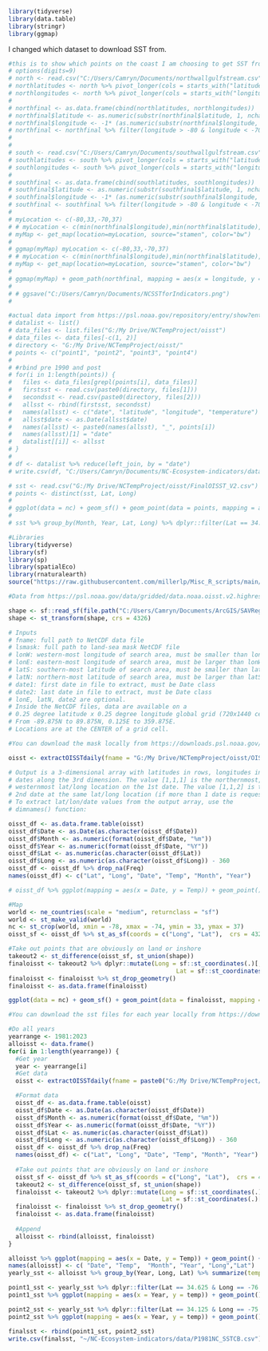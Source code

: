 ```r
library(tidyverse)
library(data.table)
library(stringr)
library(ggmap)
```

I changed which dataset to download SST from. 

```r
#this is to show which points on the coast I am choosing to get SST from
# options(digits=9)
# north <- read.csv("C:/Users/Camryn/Documents/northwallgulfstream.csv")
# northlatitudes <- north %>% pivot_longer(cols = starts_with("latitude"), values_to = "latitude") %>% dplyr::select(latitude)
# northlongitudes <- north %>% pivot_longer(cols = starts_with("longitude"), values_to = "longitude") %>% dplyr::select(longitude) 
# 
# northfinal <- as.data.frame(cbind(northlatitudes, northlongitudes))
# northfinal$latitude <- as.numeric(substr(northfinal$latitude, 1, nchar(northfinal$latitude)-1))
# northfinal$longitude <- -1* (as.numeric(substr(northfinal$longitude, 1, nchar(northfinal$longitude)-1)))
# northfinal <- northfinal %>% filter(longitude > -80 & longitude < -70) %>% filter(latitude > 33 & latitude < 37)
# 
# 
# south <- read.csv("C:/Users/Camryn/Documents/southwallgulfstream.csv")
# southlatitudes <- south %>% pivot_longer(cols = starts_with("latitude"), values_to = "latitude") %>% dplyr::select(latitude)
# southlongitudes <- south %>% pivot_longer(cols = starts_with("longitude"), values_to = "longitude") %>% dplyr::select(longitude) 
# 
# southfinal <- as.data.frame(cbind(southlatitudes, southlongitudes))
# southfinal$latitude <- as.numeric(substr(southfinal$latitude, 1, nchar(southfinal$latitude)-1))
# southfinal$longitude <- -1* (as.numeric(substr(southfinal$longitude, 1, nchar(southfinal$longitude)-1)))
# southfinal <- southfinal %>% filter(longitude > -80 & longitude < -70) %>% filter(latitude > 33 & latitude < 37)
# 
# myLocation <- c(-80,33,-70,37)
# # myLocation <- c(min(northfinal$longitude),min(northfinal$latitude),max(northfinal$longitude),max(northfinal$latitude))
# myMap <- get_map(location=myLocation, source="stamen", color="bw")
# 
# ggmap(myMap) myLocation <- c(-80,33,-70,37)
# # myLocation <- c(min(northfinal$longitude),min(northfinal$latitude),max(northfinal$longitude),max(northfinal$latitude))
# myMap <- get_map(location=myLocation, source="stamen", color="bw")
# 
# ggmap(myMap) + geom_path(northfinal, mapping = aes(x = longitude, y = latitude), color = "blue") + geom_path(southfinal, mapping = aes(x = longitude, y = latitude), color = "red")  + geom_text(label = "1", aes(y = 35.5, x =	-75.5)) + geom_text(label = "2", aes(y = 35.5, x =	-74.5)) + geom_text(label = "3", aes(y = 34.5, x =	-77)) + geom_text(label = "4", aes(y = 34.5, x =	-75)) + ggtitle("NC SST for Indicator Project")
# 
# # ggsave("C:/Users/Camryn/Documents/NCSSTforIndicators.png")
# 
```


```r
#actual data import from https://psl.noaa.gov/repository/entry/show?entryid=12159560-ab82-48a1-b3e4-88ace20475cd
# datalist <- list()
# data_files <- list.files("G:/My Drive/NCTempProject/oisst")
# data_files <- data_files[-c(1, 2)]
# directory <- "G:/My Drive/NCTempProject/oisst/"
# points <- c("point1", "point2", "point3", "point4")
# 
# #rbind pre 1990 and post
# for(i in 1:length(points)) {
#   files <- data_files[grepl(points[i], data_files)]
#   firstsst <- read.csv(paste0(directory, files[1]))
#   secondsst <- read.csv(paste0(directory, files[2]))
#   allsst <- rbind(firstsst, secondsst)
#   names(allsst) <- c("date", "latitude", "longitude", "temperature")
#   allsst$date <- as.Date(allsst$date)
#   names(allsst) <- paste0(names(allsst), "_", points[i])
#   names(allsst)[1] = "date"
#   datalist[[i]] <- allsst
# }
# 
# df <- datalist %>% reduce(left_join, by = "date")
# write.csv(df, "C:/Users/Camryn/Documents/NC-Ecosystem-indicators/data/P1981NC_SSTCB.csv")
```

```r
# sst <- read.csv("G:/My Drive/NCTempProject/oisst/FinalOISST_V2.csv")
# points <- distinct(sst, Lat, Long)
# 
# ggplot(data = nc) + geom_sf() + geom_point(data = points, mapping = aes(x = Long, y = Lat)) + labs(title = "SST Locations", x = "Longitude", y = "Latitude")
# 
# sst %>% group_by(Month, Year, Lat, Long) %>% dplyr::filter(Lat == 34.375 & Long == -76.375) %>% summarize(meantemp = mean(Temp, na.rm = TRUE)) %>% ggplot(mapping = aes(x = Month, y = meantemp)) + geom_point() + geom_line() + geom_smooth(method = "lm") 
```

```r
#Libraries
library(tidyverse)
library(sf)
library(sp)
library(spatialEco)
library(rnaturalearth)
source("https://raw.githubusercontent.com/millerlp/Misc_R_scripts/main/NOAA_OISST_ncdf4.R")

#Data from https://psl.noaa.gov/data/gridded/data.noaa.oisst.v2.highres.html 

shape <- sf::read_sf(file.path("C:/Users/Camryn/Documents/ArcGIS/SAVRegions.shp"))
shape <- st_transform(shape, crs = 4326)

# Inputs
# fname: full path to NetCDF data file
# lsmask: full path to land-sea mask NetCDF file
# lonW: western-most longitude of search area, must be smaller than lonE
# lonE: eastern-most longitude of search area, must be larger than lonW
# latS: southern-most latitude of search area, must be smaller than latN
# latN: northern-most latitude of search area, must be larger than latS
# date1: first date in file to extract, must be Date class
# date2: last date in file to extract, must be Date class
# lonE, latN, date2 are optional. 
# Inside the NetCDF files, data are available on a 
# 0.25 degree latitude x 0.25 degree longitude global grid (720x1440 cells)
# From -89.875N to 89.875N, 0.125E to 359.875E.
# Locations are at the CENTER of a grid cell. 

#You can download the mask locally from https://downloads.psl.noaa.gov/Datasets/noaa.oisst.v2.highres/

oisst <- extractOISSTdaily(fname = "G:/My Drive/NCTempProject/oisst/OISST_NCDF/sst.day.mean.1981.nc",lsmask = "G:/My Drive/NCTempProject/oisst/OISST_NCDF/lsmask.oisst.nc", lonW = 360-78.5, lonE = 360-75, latS = 34, latN = 37, date1 = as.Date("1981-01-01"), date2 = as.Date("1981-12-31"))

# Output is a 3-dimensional array with latitudes in rows, longitudes in columns, and
# dates along the 3rd dimension. The value [1,1,1] is the northernmost, 
# westernmost lat/long location on the 1st date. The value [1,1,2] is the
# 2nd date at the same lat/long location (if more than 1 date is requested).
# To extract lat/lon/date values from the output array, use the 
# dimnames() function:

oisst_df <- as.data.frame.table(oisst)
oisst_df$Date <- as.Date(as.character(oisst_df$Date))
oisst_df$Month <- as.numeric(format(oisst_df$Date, "%m"))
oisst_df$Year <- as.numeric(format(oisst_df$Date, "%Y"))
oisst_df$Lat <- as.numeric(as.character(oisst_df$Lat))
oisst_df$Long <- as.numeric(as.character(oisst_df$Long)) - 360
oisst_df <- oisst_df %>% drop_na(Freq)
names(oisst_df) <- c("Lat", "Long", "Date", "Temp", "Month", "Year")

# oisst_df %>% ggplot(mapping = aes(x = Date, y = Temp)) + geom_point() + geom_line() + facet_wrap(Lat~Long)

#Map
world <- ne_countries(scale = "medium", returnclass = "sf")
world <- st_make_valid(world)
nc <- st_crop(world, xmin = -78, xmax = -74, ymin = 33, ymax = 37)
oisst_sf <- oisst_df %>% st_as_sf(coords = c("Long", "Lat"),  crs = 4326)

#Take out points that are obviously on land or inshore
takeout2 <- st_difference(oisst_sf, st_union(shape))
finaloisst <- takeout2 %>% dplyr::mutate(Long = sf::st_coordinates(.)[,1],
                                               Lat = sf::st_coordinates(.)[,2])
finaloisst <- finaloisst %>% st_drop_geometry()
finaloisst <- as.data.frame(finaloisst) 

ggplot(data = nc) + geom_sf() + geom_point(data = finaloisst, mapping = aes(x = Long, y = Lat, color = Temp)) + labs(title = "SST Locations", x = "Longitude", y = "Latitude")

#You can download the sst files for each year locally from https://downloads.psl.noaa.gov/Datasets/noaa.oisst.v2.highres/

#Do all years 
yearrange <- 1981:2023
alloisst <- data.frame()
for(i in 1:length(yearrange)) {
  #Get year
  year <- yearrange[i]
  #Get data
  oisst <- extractOISSTdaily(fname = paste0("G:/My Drive/NCTempProject/oisst/OISST_NCDF/sst.day.mean.", year,".nc"),lsmask = "G:/My Drive/NCTempProject/oisst/OISST_NCDF/lsmask.oisst.nc", lonW = 360-78, lonE = 360-75, latS = 34, latN = 37, date1 = as.Date(paste0(year, "-01-01")), date2 = as.Date(paste0(year, "-12-31")))

  #Format data
  oisst_df <- as.data.frame.table(oisst)
  oisst_df$Date <- as.Date(as.character(oisst_df$Date))
  oisst_df$Month <- as.numeric(format(oisst_df$Date, "%m"))
  oisst_df$Year <- as.numeric(format(oisst_df$Date, "%Y"))
  oisst_df$Lat <- as.numeric(as.character(oisst_df$Lat))
  oisst_df$Long <- as.numeric(as.character(oisst_df$Long)) - 360
  oisst_df <- oisst_df %>% drop_na(Freq)
  names(oisst_df) <- c("Lat", "Long", "Date", "Temp", "Month", "Year")
  
  #Take out points that are obviously on land or inshore
  oisst_sf <- oisst_df %>% st_as_sf(coords = c("Long", "Lat"),  crs = 4326)
  takeout2 <- st_difference(oisst_sf, st_union(shape))
  finaloisst <- takeout2 %>% dplyr::mutate(Long = sf::st_coordinates(.)[,1],
                                           Lat = sf::st_coordinates(.)[,2])
  finaloisst <- finaloisst %>% st_drop_geometry()
  finaloisst <- as.data.frame(finaloisst) 
  
  #Append
  alloisst <- rbind(alloisst, finaloisst)
}

alloisst %>% ggplot(mapping = aes(x = Date, y = Temp)) + geom_point() + geom_line() 
names(alloisst) <- c( "Date", "Temp",  "Month", "Year", "Long","Lat")
yearly_sst <- alloisst %>% group_by(Year, Long, Lat) %>% summarize(temp = mean(Temp, na.rm = TRUE))

point1_sst <- yearly_sst %>% dplyr::filter(Lat == 34.625 & Long == -76.125)
point1_sst %>% ggplot(mapping = aes(x = Year, y = temp)) + geom_point() + geom_line() 

point2_sst <- yearly_sst %>% dplyr::filter(Lat == 34.125 & Long == -75.375)
point2_sst %>% ggplot(mapping = aes(x = Year, y = temp)) + geom_point() + geom_line() 

finalsst <- rbind(point1_sst, point2_sst)
write.csv(finalsst, "~/NC-Ecosystem-indicators/data/P1981NC_SSTCB.csv")

```

